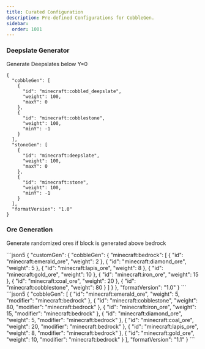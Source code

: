 ```yaml
---
title: Curated Configuration
description: Pre-defined Configurations for CobbleGen.
sidebar:
  order: 1001
---
```



### Deepslate Generator

Generate Deepslates below Y=0

```json5
{
  "cobbleGen": [
    {
      "id": "minecraft:cobbled_deepslate",
      "weight": 100,
      "maxY": 0
    },
    {
      "id": "minecraft:cobblestone",
      "weight": 100,
      "minY": -1
    }
  ],
  "stoneGen": [
    {
      "id": "minecraft:deepslate",
      "weight": 100,
      "maxY": 0
    },
    {
      "id": "minecraft:stone",
      "weight": 100,
      "minY": -1
    }
  ],
  "formatVersion": "1.0"
}
```

### Ore Generation

Generate randomized ores if block is generated above bedrock

<Tabs>
	<TabItem label="v1.0">
  ```json5
  {
    "customGen": {
      "cobbleGen": {
        "minecraft:bedrock": [
          {
            "id": "minecraft:emerald_ore",
            "weight": 2
          },
          {
            "id": "minecraft:diamond_ore",
            "weight": 5
          },
          {
            "id": "minecraft:lapis_ore",
            "weight": 8
          },
          {
            "id": "minecraft:gold_ore",
            "weight": 10
          },
          {
            "id": "minecraft:iron_ore",
            "weight": 15
          },
          {
            "id": "minecraft:coal_ore",
            "weight": 20
          },
          {
            "id": "minecraft:cobblestone",
            "weight": 80
          }
        ]
      }
    },
    "formatVersion": "1.0"
  }
  ```
  </TabItem>
	<TabItem label="v1.1">
  ```json5
  {
    "cobbleGen": [
      {
        "id": "minecraft:emerald_ore",
        "weight": 5,
        "modifier": "minecraft:bedrock"
      },
      {
        "id": "minecraft:cobblestone",
        "weight": 80,
        "modifier": "minecraft:bedrock"
      },
      {
        "id": "minecraft:iron_ore",
        "weight": 15,
        "modifier": "minecraft:bedrock"
      },
      {
        "id": "minecraft:diamond_ore",
        "weight": 5,
        "modifier": "minecraft:bedrock"
      },
      {
        "id": "minecraft:coal_ore",
        "weight": 20,
        "modifier": "minecraft:bedrock"
      },
      {
        "id": "minecraft:lapis_ore",
        "weight": 8,
        "modifier": "minecraft:bedrock"
      },
      {
        "id": "minecraft:gold_ore",
        "weight": 10,
        "modifier": "minecraft:bedrock"
      }
    ],
    "formatVersion": "1.1"
  }
  ```
  </TabItem>
</Tabs>

